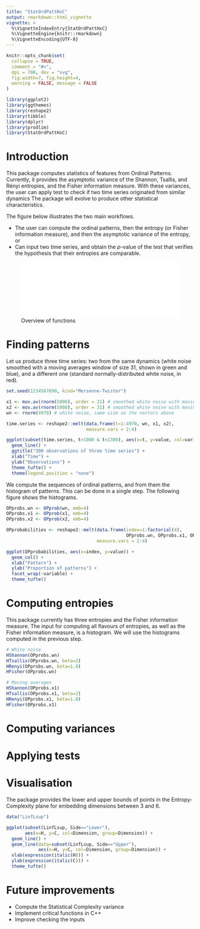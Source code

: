```yaml
---
title: "StatOrdPattHxC"
output: rmarkdown::html_vignette
vignette: >
  %\VignetteIndexEntry{StatOrdPattHxC}
  %\VignetteEngine{knitr::rmarkdown}
  %\VignetteEncoding{UTF-8}
---
```


```r
knitr::opts_chunk$set(
  collapse = TRUE,
  comment = "#>",
  dpi = 700, dev = "svg",
  fig.width=7, fig.height=4,
  warning = FALSE, message = FALSE
)
```

```r
library(ggplot2)
library(ggthemes)
library(reshape2)
library(tibble)
library(dplyr)
library(prodlim)
library(StatOrdPattHxC)
```

# Introduction

This package computes statistics of features from Ordinal Patterns.
Currently, it provides the asymptotic variance of the Shannon, Tsallis, and Rényi entropies, and the Fisher information measure.
With these variances, the user can apply test to check if two time series originated from similar dynamics
The package will evolve to produce other statistical characteristics.

The figure below illustrates the two main workflows.

* The user can compute the ordinal patterns, then the entropy (or Fisher information measure), and then the asymptotic variance of the entropy, or
* Can input two time series, and obtain the $p$-value of the test that verifies the hypothesis that their entropies are comparable.

![Overview of functions](./Overview.pdf){width=100%}


# Finding patterns

Let us produce three time series: two from the same dynamics (white noise smoothed with a moving averages window of size $31$, shown in green and blue), and a different one (standard normally-distributed white noise, in red).

```r
set.seed(1234567890, kind="Mersenne-Twister")

x1 <- mov.av(rnorm(5000), order = 31) # smoothed white noise with moving average
x2 <- mov.av(rnorm(5000), order = 31) # smoothed white noise with moving average
wn <- rnorm(4970) # white noise, same size as the vectors above

time.series <- reshape2::melt(data.frame(t=1:4970, wn, x1, x2), 
                              measure.vars = 2:4)

ggplot(subset(time.series, t>1000 & t<1300), aes(x=t, y=value, col=variable)) +
  geom_line() +
  ggtitle("300 observations of three time series") +
  xlab("Time") +
  ylab("Observations") +
  theme_tufte() +
  theme(legend.position = "none")
```

We compute the sequences of ordinal patterns, and from them the histogram of patterns.
This can be done in a single step.
The following figure shows the histograms.

```r

OPprobs.wn <- OPprob(wn, emb=4)
OPprobs.x1 <- OPprob(x1, emb=4)
OPprobs.x2 <- OPprob(x2, emb=4)

OPprobabilities <- reshape2::melt(data.frame(index=1:factorial(4), 
                                             OPprobs.wn, OPprobs.x1, OPprobs.x2),
                                  measure.vars = 2:4)

ggplot(OPprobabilities, aes(x=index, y=value)) +
  geom_col() +
  xlab("Pattern") +
  ylab("Proportion of patterns") +
  facet_wrap(~variable) +
  theme_tufte()
```

# Computing entropies

This package currently has three entropies and the Fisher information measure.
The input for computing all flavours of entropies, as well as the Fisher information measure, is a histogram.
We will use the histograms computed in the previous step.

```r
# White noise
HShannon(OPprobs.wn)
HTsallis(OPprobs.wn, beta=2)
HRenyi(OPprobs.wn, beta=1.8)
HFisher(OPprobs.wn)

# Moving averages
HShannon(OPprobs.x1)
HTsallis(OPprobs.x1, beta=2)
HRenyi(OPprobs.x1, beta=1.8)
HFisher(OPprobs.x1)
```


# Computing variances

# Applying tests

# Visualisation

The package provides the lower and upper bounds of points in the Entropy-Complexity plane
for embedding dimensions between $3$ and $6$.

```r
data("LinfLsup")

ggplot(subset(LinfLsup, Side=="Lower"), 
       aes(x=H, y=C, col=Dimension, group=Dimension)) +
  geom_line() +
  geom_line(data=subset(LinfLsup, Side=="Upper"), 
            aes(x=H, y=C, col=Dimension, group=Dimension)) +
  xlab(expression(italic(H))) +
  ylab(expression(italic(C))) +
  theme_tufte()
```

# Future improvements

* Compute the Statistical Complexity variance
* Implement critical functions in C++
* Improve checking the inputs
